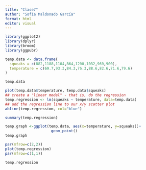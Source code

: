 ```yaml
---
title: "Clase7"
author: "Sofía Maldonado García"
format: html
editor: visual
---
```


```r
library(ggplot2)
library(dplyr)
library(broom)
library(ggpubr)
```

```r
temp.data <- data.frame(
  squeaks = c(882,1188,1104,864,1200,1032,960,900),
  temperature = c(69.7,93.3,84.3,76.3,88.6,82.6,71.6,79.6)
)

temp.data
```

```r
plot(temp.data$temperature, temp.data$squeaks)
## create a "linear model" - that is, do the regression
temp.regression <- lm(squeaks ~ temperature, data=temp.data)
## add the regression line to our x/y scatter plot
abline(temp.regression, col="blue")

```

```r
summary(temp.regression)
```

```r
temp.graph <-ggplot(temp.data, aes(x=temperature, y=squeaks))+
                     geom_point()
temp.graph
```

```r
par(mfrow=c(2,2))
plot(temp.regression)
par(mfrow=c(1,1))
```

```r
temp.regression
```
